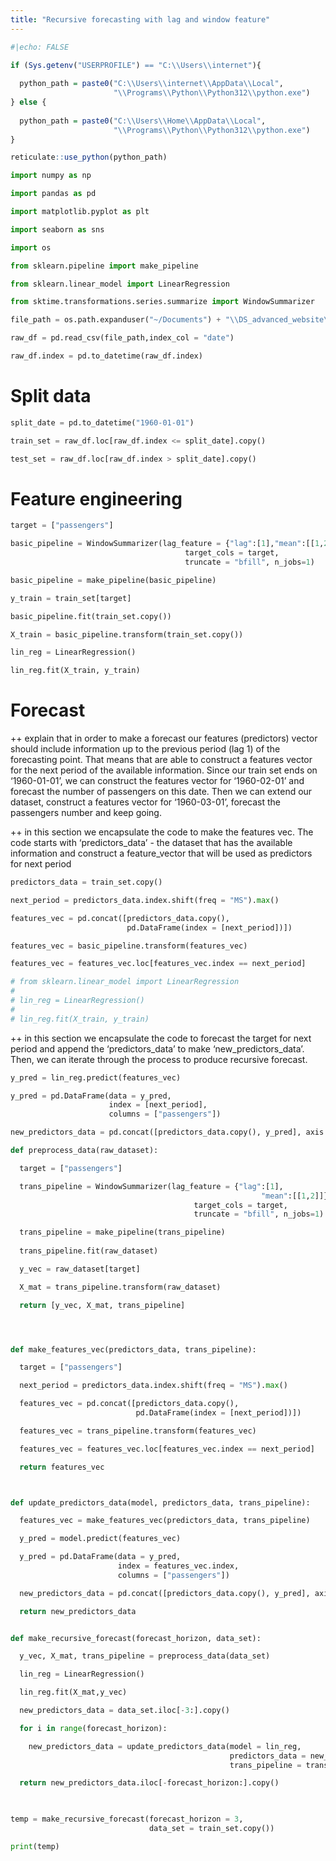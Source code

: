 ```yaml
---
title: "Recursive forecasting with lag and window feature"
---
```


```r
#|echo: FALSE

if (Sys.getenv("USERPROFILE") == "C:\\Users\\internet"){
  
  python_path = paste0("C:\\Users\\internet\\AppData\\Local",
                       "\\Programs\\Python\\Python312\\python.exe")
} else {
  
  python_path = paste0("C:\\Users\\Home\\AppData\\Local",
                       "\\Programs\\Python\\Python312\\python.exe")
}

reticulate::use_python(python_path)

```

```python
import numpy as np

import pandas as pd

import matplotlib.pyplot as plt

import seaborn as sns

import os 

from sklearn.pipeline import make_pipeline

from sklearn.linear_model import LinearRegression

from sktime.transformations.series.summarize import WindowSummarizer

```

```python

file_path = os.path.expanduser("~/Documents") + "\\DS_advanced_website\\data\\example_air_passengers.csv"

raw_df = pd.read_csv(file_path,index_col = "date")

raw_df.index = pd.to_datetime(raw_df.index)

```

# Split data

```python

split_date = pd.to_datetime("1960-01-01")

train_set = raw_df.loc[raw_df.index <= split_date].copy()

test_set = raw_df.loc[raw_df.index > split_date].copy()

```

# Feature engineering

```python

target = ["passengers"]

basic_pipeline = WindowSummarizer(lag_feature = {"lag":[1],"mean":[[1,2]]},
                                       target_cols = target,
                                       truncate = "bfill", n_jobs=1)

basic_pipeline = make_pipeline(basic_pipeline)


```

```python

y_train = train_set[target]

basic_pipeline.fit(train_set.copy())

X_train = basic_pipeline.transform(train_set.copy())

lin_reg = LinearRegression()

lin_reg.fit(X_train, y_train)

```

# Forecast

++ explain that in order to make a forecast our features (predictors) vector should include information up to the previous period (lag 1) of the forecasting point. That means that are able to construct a features vector for the next period of the available information. Since our train set ends on '1960-01-01', we can construct the features vector for '1960-02-01' and forecast the number of passengers on this date. Then we can extend our dataset, construct a features vector for '1960-03-01', forecast the passengers number and keep going.

++ in this section we encapsulate the code to make the features vec. The code starts with 'predictors_data' - the dataset that has the available information and construct a feature_vector that will be used as predictors for next period

```python

predictors_data = train_set.copy()

next_period = predictors_data.index.shift(freq = "MS").max()

features_vec = pd.concat([predictors_data.copy(),
                          pd.DataFrame(index = [next_period])])

features_vec = basic_pipeline.transform(features_vec)

features_vec = features_vec.loc[features_vec.index == next_period]

```

```python

# from sklearn.linear_model import LinearRegression
# 
# lin_reg = LinearRegression()
# 
# lin_reg.fit(X_train, y_train)

```

++ in this section we encapsulate the code to forecast the target for next period and append the 'predictors_data' to make 'new_predictors_data'. Then, we can iterate through the process to produce recursive forecast.

```python

y_pred = lin_reg.predict(features_vec)

y_pred = pd.DataFrame(data = y_pred,
                      index = [next_period],
                      columns = ["passengers"])

new_predictors_data = pd.concat([predictors_data.copy(), y_pred], axis = 0)

```

```python

def preprocess_data(raw_dataset):

  target = ["passengers"]

  trans_pipeline = WindowSummarizer(lag_feature = {"lag":[1],
                                                        "mean":[[1,2]]},
                                         target_cols = target,
                                         truncate = "bfill", n_jobs=1)

  trans_pipeline = make_pipeline(trans_pipeline)
  
  trans_pipeline.fit(raw_dataset)

  y_vec = raw_dataset[target]

  X_mat = trans_pipeline.transform(raw_dataset)

  return [y_vec, X_mat, trans_pipeline]




def make_features_vec(predictors_data, trans_pipeline):

  target = ["passengers"]

  next_period = predictors_data.index.shift(freq = "MS").max()

  features_vec = pd.concat([predictors_data.copy(),
                            pd.DataFrame(index = [next_period])])

  features_vec = trans_pipeline.transform(features_vec)

  features_vec = features_vec.loc[features_vec.index == next_period]

  return features_vec



def update_predictors_data(model, predictors_data, trans_pipeline):

  features_vec = make_features_vec(predictors_data, trans_pipeline)

  y_pred = model.predict(features_vec)

  y_pred = pd.DataFrame(data = y_pred,
                        index = features_vec.index,
                        columns = ["passengers"])

  new_predictors_data = pd.concat([predictors_data.copy(), y_pred], axis = 0)

  return new_predictors_data


def make_recursive_forecast(forecast_horizon, data_set):

  y_vec, X_mat, trans_pipeline = preprocess_data(data_set)

  lin_reg = LinearRegression()

  lin_reg.fit(X_mat,y_vec)

  new_predictors_data = data_set.iloc[-3:].copy()

  for i in range(forecast_horizon):

    new_predictors_data = update_predictors_data(model = lin_reg,
                                                 predictors_data = new_predictors_data.copy(),
                                                 trans_pipeline = trans_pipeline)

  return new_predictors_data.iloc[-forecast_horizon:].copy()

    
```

```python

temp = make_recursive_forecast(forecast_horizon = 3,
                               data_set = train_set.copy())

print(temp)

```
